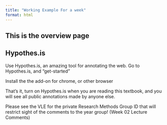 ```yaml
---
title: "Working Example For a week"
format: html
---
```

## This is the overview page


## Hypothes.is

Use Hypothes.is, an amazing tool for annotating the web.
Go to Hypothes.is, and “get-started”

Install the the add-on for chrome, or other browser

That’s it, turn on Hypothes.is when you are reading this textbook, and you will see all public annotations made by anyone else.

Please see the VLE for the private Research Methods Group ID that will restrict sight of the comments to the year group! (Week 02 Lecture Comments)
